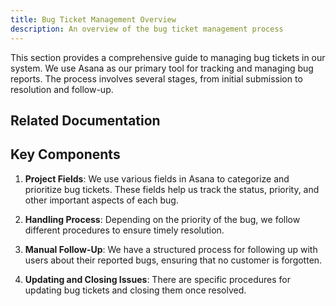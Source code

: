 ```yaml
---
title: Bug Ticket Management Overview
description: An overview of the bug ticket management process
---
```

This section provides a comprehensive guide to managing bug tickets in our system. We use Asana as our primary tool for tracking and managing bug reports. The process involves several stages, from initial submission to resolution and follow-up.


## Related Documentation

<LinkCard title="Asana Guide" href="/tools/asana/" description="Learn how we use Asana for task and project management." />

## Key Components

<CardGrid>
  <LinkCard 
    title="Handling Process" 
    href="/sop/bug-ticket-management/handling-process/"
    description="Learn about our process for handling different types of bug tickets." 
  />
  <LinkCard 
    title="Manual Follow-Up" 
    href="/sop/bug-ticket-management/manual-follow-up/"
    description="Guidelines for following up with users about reported bugs." 
  />
  <LinkCard 
    title="Project Fields" 
    href="/sop/bug-ticket-management/project-fields/"
    description="Understanding the fields used in bug ticket management." 
  />
</CardGrid>

1. **Project Fields**: We use various fields in Asana to categorize and prioritize bug tickets. These fields help us track the status, priority, and other important aspects of each bug.

2. **Handling Process**: Depending on the priority of the bug, we follow different procedures to ensure timely resolution.

3. **Manual Follow-Up**: We have a structured process for following up with users about their reported bugs, ensuring that no customer is forgotten.

4. **Updating and Closing Issues**: There are specific procedures for updating bug tickets and closing them once resolved.
